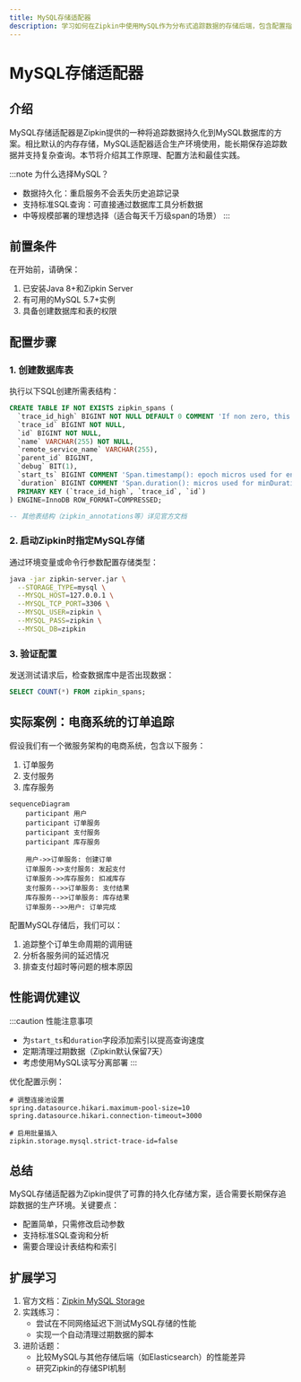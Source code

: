 ```yaml
---
title: MySQL存储适配器
description: 学习如何在Zipkin中使用MySQL作为分布式追踪数据的存储后端，包含配置指南和实际应用示例。
---
```


# MySQL存储适配器

## 介绍

MySQL存储适配器是Zipkin提供的一种将追踪数据持久化到MySQL数据库的方案。相比默认的内存存储，MySQL适配器适合生产环境使用，能长期保存追踪数据并支持复杂查询。本节将介绍其工作原理、配置方法和最佳实践。

:::note 为什么选择MySQL？
- 数据持久化：重启服务不会丢失历史追踪记录
- 支持标准SQL查询：可直接通过数据库工具分析数据
- 中等规模部署的理想选择（适合每天千万级span的场景）
:::

## 前置条件

在开始前，请确保：
1. 已安装Java 8+和Zipkin Server
2. 有可用的MySQL 5.7+实例
3. 具备创建数据库和表的权限

## 配置步骤

### 1. 创建数据库表

执行以下SQL创建所需表结构：

```sql
CREATE TABLE IF NOT EXISTS zipkin_spans (
  `trace_id_high` BIGINT NOT NULL DEFAULT 0 COMMENT 'If non zero, this means the trace uses 128 bit traceIds instead of 64 bit',
  `trace_id` BIGINT NOT NULL,
  `id` BIGINT NOT NULL,
  `name` VARCHAR(255) NOT NULL,
  `remote_service_name` VARCHAR(255),
  `parent_id` BIGINT,
  `debug` BIT(1),
  `start_ts` BIGINT COMMENT 'Span.timestamp(): epoch micros used for endTs query and to implement TTL',
  `duration` BIGINT COMMENT 'Span.duration(): micros used for minDuration and maxDuration query',
  PRIMARY KEY (`trace_id_high`, `trace_id`, `id`)
) ENGINE=InnoDB ROW_FORMAT=COMPRESSED;

-- 其他表结构（zipkin_annotations等）详见官方文档
```

### 2. 启动Zipkin时指定MySQL存储

通过环境变量或命令行参数配置存储类型：

```bash
java -jar zipkin-server.jar \
  --STORAGE_TYPE=mysql \
  --MYSQL_HOST=127.0.0.1 \
  --MYSQL_TCP_PORT=3306 \
  --MYSQL_USER=zipkin \
  --MYSQL_PASS=zipkin \
  --MYSQL_DB=zipkin
```

### 3. 验证配置

发送测试请求后，检查数据库中是否出现数据：

```sql
SELECT COUNT(*) FROM zipkin_spans;
```

## 实际案例：电商系统的订单追踪

假设我们有一个微服务架构的电商系统，包含以下服务：
1. 订单服务
2. 支付服务
3. 库存服务

```mermaid
sequenceDiagram
    participant 用户
    participant 订单服务
    participant 支付服务
    participant 库存服务
    
    用户->>订单服务: 创建订单
    订单服务->>支付服务: 发起支付
    订单服务->>库存服务: 扣减库存
    支付服务-->>订单服务: 支付结果
    库存服务-->>订单服务: 库存结果
    订单服务-->>用户: 订单完成
```

配置MySQL存储后，我们可以：
1. 追踪整个订单生命周期的调用链
2. 分析各服务间的延迟情况
3. 排查支付超时等问题的根本原因

## 性能调优建议

:::caution 性能注意事项
- 为`start_ts`和`duration`字段添加索引以提高查询速度
- 定期清理过期数据（Zipkin默认保留7天）
- 考虑使用MySQL读写分离部署
:::

优化配置示例：

```properties
# 调整连接池设置
spring.datasource.hikari.maximum-pool-size=10
spring.datasource.hikari.connection-timeout=3000

# 启用批量插入
zipkin.storage.mysql.strict-trace-id=false
```

## 总结

MySQL存储适配器为Zipkin提供了可靠的持久化存储方案，适合需要长期保存追踪数据的生产环境。关键要点：
- 配置简单，只需修改启动参数
- 支持标准SQL查询和分析
- 需要合理设计表结构和索引

## 扩展学习

1. 官方文档：[Zipkin MySQL Storage](https://zipkin.io/pages/storage.html#mysql)
2. 实践练习：
   - 尝试在不同网络延迟下测试MySQL存储的性能
   - 实现一个自动清理过期数据的脚本
3. 进阶话题：
   - 比较MySQL与其他存储后端（如Elasticsearch）的性能差异
   - 研究Zipkin的存储SPI机制